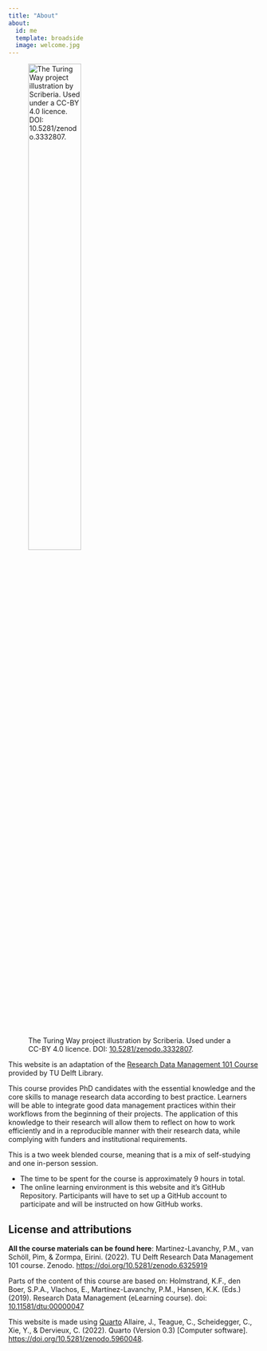 ```yaml
---
title: "About"
about:
  id: me
  template: broadside
  image: welcome.jpg
---
```


![The Turing Way project illustration by Scriberia. Used under a CC-BY 4.0 licence. DOI: [10.5281/zenodo.3332807](https://doi.org/10.5281/zenodo.3332807).](https://raw.githubusercontent.com/alan-turing-institute/the-turing-way/main/book/website/figures/banner-welcome.jpg){fig-align="center" width="50%"}

This website is an adaptation of the [Research Data Management 101 Course](https://www.tudelft.nl/en/library/research-data-management/r/training-events/training-for-researchers/research-data-management-101) provided by TU Delft Library.

This course provides PhD candidates with the essential knowledge and the core skills to manage research data according to best practice. Learners will be able to integrate good data management practices within their workflows from the beginning of their projects. The application of this knowledge to their research will allow them to reflect on how to work efficiently and in a reproducible manner with their research data, while complying with funders and institutional requirements.

This is a two week blended course, meaning that is a mix of self-studying and one in-person session.

-   The time to be spent for the course is approximately 9 hours in total.
-   The online learning environment is this website and it's GitHub Repository. Participants will have to set up a GitHub account to participate and will be instructed on how GitHub works.

## License and attributions

**All the course materials can be found here**: Martinez-Lavanchy, P.M., van Schöll, Pim, & Zormpa, Eirini. (2022). TU Delft Research Data Management 101 course. Zenodo. <https://doi.org/10.5281/zenodo.6325919>

Parts of the content of this course are based on: Holmstrand, K.F., den Boer, S.P.A., Vlachos, E., Martínez-Lavanchy, P.M., Hansen, K.K. (Eds.) (2019). Research Data Management (eLearning course). doi: [10.11581/dtu:00000047](https://doi.org/10.11581/dtu:00000047)

This website is made using [Quarto](https://quarto.org/) Allaire, J., Teague, C., Scheidegger, C., Xie, Y., & Dervieux, C. (2022). Quarto (Version 0.3) \[Computer software\]. <https://doi.org/10.5281/zenodo.5960048>.

